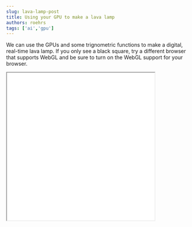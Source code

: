 ```yaml
---
slug: lava-lamp-post
title: Using your GPU to make a lava lamp
authors: roehrs
tags: ['ai','gpu']
---
```


We can use the GPUs and some trignometric functions to make a digital, real-time lava lamp. If you only see a black square, try a different browser that supports WebGL and be sure to turn on the WebGL support for your browser.


<iframe src="/lavalamp" height="400" width="400"/>
